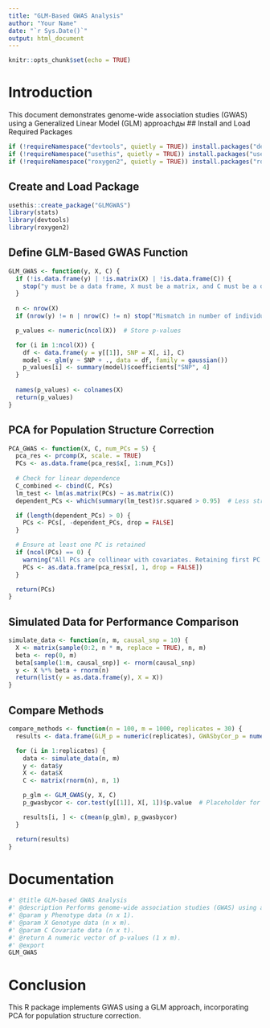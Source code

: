 ```yaml
---
title: "GLM-Based GWAS Analysis"
author: "Your Name"
date: "`r Sys.Date()`"
output: html_document
---
```


```r
knitr::opts_chunk$set(echo = TRUE)
```

# Introduction
This document demonstrates genome-wide association studies (GWAS) using a Generalized Linear Model (GLM) approachды
## Install and Load Required Packages
```r
if (!requireNamespace("devtools", quietly = TRUE)) install.packages("devtools")
if (!requireNamespace("usethis", quietly = TRUE)) install.packages("usethis")
if (!requireNamespace("roxygen2", quietly = TRUE)) install.packages("roxygen2")
```

## Create and Load Package
```r
usethis::create_package("GLMGWAS")
library(stats)
library(devtools)
library(roxygen2)
```

## Define GLM-Based GWAS Function
```r
GLM_GWAS <- function(y, X, C) {
  if (!is.data.frame(y) | !is.matrix(X) | !is.data.frame(C)) {
    stop("y must be a data frame, X must be a matrix, and C must be a data frame.")
  }
  
  n <- nrow(X)
  if (nrow(y) != n | nrow(C) != n) stop("Mismatch in number of individuals (rows).")

  p_values <- numeric(ncol(X))  # Store p-values

  for (i in 1:ncol(X)) {
    df <- data.frame(y = y[[1]], SNP = X[, i], C)
    model <- glm(y ~ SNP + ., data = df, family = gaussian())
    p_values[i] <- summary(model)$coefficients["SNP", 4]
  }
  
  names(p_values) <- colnames(X)
  return(p_values)
}
```

## PCA for Population Structure Correction
```r
PCA_GWAS <- function(X, C, num_PCs = 5) {
  pca_res <- prcomp(X, scale. = TRUE)
  PCs <- as.data.frame(pca_res$x[, 1:num_PCs])
  
  # Check for linear dependence
  C_combined <- cbind(C, PCs)
  lm_test <- lm(as.matrix(PCs) ~ as.matrix(C))
  dependent_PCs <- which(summary(lm_test)$r.squared > 0.95)  # Less strict threshold

  if (length(dependent_PCs) > 0) {
    PCs <- PCs[, -dependent_PCs, drop = FALSE]
  }

  # Ensure at least one PC is retained
  if (ncol(PCs) == 0) {
    warning("All PCs are collinear with covariates. Retaining first PC to avoid empty matrix.")
    PCs <- as.data.frame(pca_res$x[, 1, drop = FALSE])
  }

  return(PCs)
}

```

## Simulated Data for Performance Comparison
```r
simulate_data <- function(n, m, causal_snp = 10) {
  X <- matrix(sample(0:2, n * m, replace = TRUE), n, m)
  beta <- rep(0, m)
  beta[sample(1:m, causal_snp)] <- rnorm(causal_snp)
  y <- X %*% beta + rnorm(n)
  return(list(y = as.data.frame(y), X = X))
}
```

## Compare Methods
```r
compare_methods <- function(n = 100, m = 1000, replicates = 30) {
  results <- data.frame(GLM_p = numeric(replicates), GWASbyCor_p = numeric(replicates))

  for (i in 1:replicates) {
    data <- simulate_data(n, m)
    y <- data$y
    X <- data$X
    C <- matrix(rnorm(n), n, 1)

    p_glm <- GLM_GWAS(y, X, C)
    p_gwasbycor <- cor.test(y[[1]], X[, 1])$p.value  # Placeholder for GWASbyCor

    results[i, ] <- c(mean(p_glm), p_gwasbycor)
  }

  return(results)
}
```

# Documentation
```r
#' @title GLM-based GWAS Analysis
#' @description Performs genome-wide association studies (GWAS) using a generalized linear model (GLM).
#' @param y Phenotype data (n x 1).
#' @param X Genotype data (n x m).
#' @param C Covariate data (n x t).
#' @return A numeric vector of p-values (1 x m).
#' @export
GLM_GWAS
```

# Conclusion
This R package implements GWAS using a GLM approach, incorporating PCA for population structure correction. 




